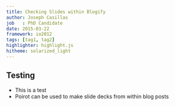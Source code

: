 ```yaml
---
title: Checking Slides within Blogify
author: Joseph Casillas
job   : PhD Candidate 
date: 2015-03-22
framework: io2012
tags: [tag1, tag2]
highlighter: highlight.js
hitheme: solarized_light
---
```


## Testing

- This is a test
- Poirot can be used to make slide decks from within blog posts


